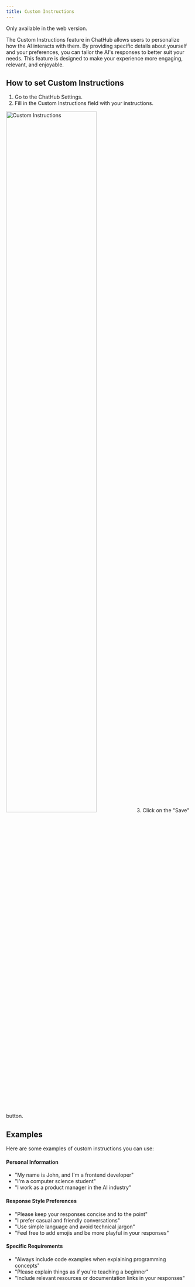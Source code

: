 ```yaml
---
title: Custom Instructions
---
```


<Note>
  Only available in the web version.
</Note>

The Custom Instructions feature in ChatHub allows users to personalize how the AI interacts with them. By providing specific details about yourself and your preferences, you can tailor the AI's responses to better suit your needs. This feature is designed to make your experience more engaging, relevant, and enjoyable.

## How to set Custom Instructions

1. Go to the ChatHub Settings.
2. Fill in the Custom Instructions field with your instructions.
<img src="../images//custom-instructions/1.png" alt="Custom Instructions" width="70%" />
3. Click on the "Save" button.

## Examples

Here are some examples of custom instructions you can use:

#### Personal Information
- "My name is John, and I'm a frontend developer"
- "I'm a computer science student"
- "I work as a product manager in the AI industry"

#### Response Style Preferences
- "Please keep your responses concise and to the point"
- "I prefer casual and friendly conversations"
- "Use simple language and avoid technical jargon"
- "Feel free to add emojis and be more playful in your responses"

#### Specific Requirements
- "Always include code examples when explaining programming concepts"
- "Please explain things as if you're teaching a beginner"
- "Include relevant resources or documentation links in your responses"